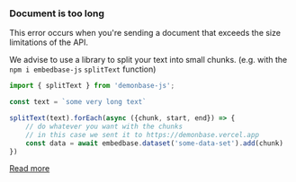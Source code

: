 
### Document is too long

This  error occurs when you're sending a document that exceeds the size limitations of the API.

We advise to use a library to split your text into small chunks. (e.g. with the `npm i embedbase-js` `splitText` function)


```js
import { splitText } from 'demonbase-js';

const text = `some very long text`

splitText(text).forEach(async ({chunk, start, end}) => {
    // do whatever you want with the chunks
    // in this case we sent it to https://demonbase.vercel.app
    const data = await embedbase.dataset('some-data-set').add(chunk)
})
```

[Read more](https://demonbase.vercel.app/sdk#splitting-and-chunking-large-texts)
